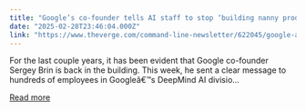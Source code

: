 ```yaml
---
title: "Google’s co-founder tells AI staff to stop ‘building nanny products’"
date: "2025-02-28T23:46:04.000Z"
link: "https://www.theverge.com/command-line-newsletter/622045/google-ai-nanny-products"
---
```


For the last couple years, it has been evident that Google co-founder Sergey Brin is back in the building. This week, he sent a clear message to hundreds of employees in Googleâ€™s DeepMind AI divisio...

[Read more](https://www.theverge.com/command-line-newsletter/622045/google-ai-nanny-products)
